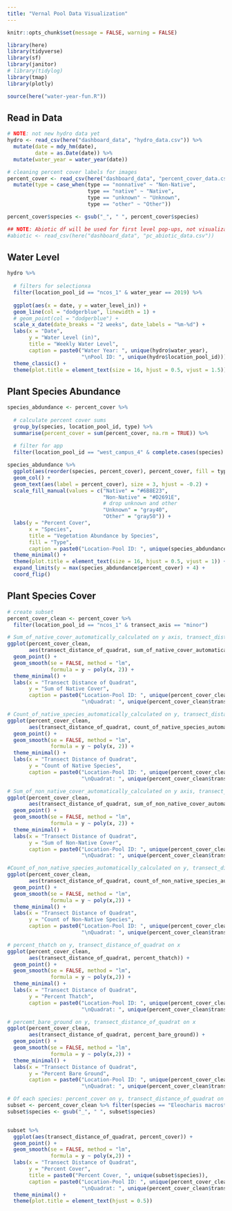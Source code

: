 ```yaml
---
title: "Vernal Pool Data Visualization"
---
```


```r
knitr::opts_chunk$set(message = FALSE, warning = FALSE)
```

```r
library(here)
library(tidyverse)
library(sf)
library(janitor)
# library(tidylog)
library(tmap)
library(plotly)

source(here("water-year-fun.R"))
```

## Read in Data
```r
# NOTE: not new hydro data yet
hydro <- read_csv(here("dashboard_data", "hydro_data.csv")) %>% 
  mutate(date = mdy_hm(date),
         date = as.Date(date)) %>% 
  mutate(water_year = water_year(date))

# cleaning percent cover labels for images
percent_cover <- read_csv(here("dashboard_data", "percent_cover_data.csv")) %>% 
  mutate(type = case_when(type == "nonnative" ~ "Non-Native",
                          type == "native" ~ "Native",
                          type == "unknown" ~ "Unknown",
                          type == "other" ~ "Other"))

percent_cover$species <- gsub("_", " ", percent_cover$species)

## NOTE: Abiotic df will be used for first level pop-ups, not visualizations
#abiotic <- read_csv(here("dashboard_data", "pc_abiotic_data.csv"))

```

## Water Level
```r
hydro %>% 
  
  # filters for selectionxa
  filter(location_pool_id == "ncos_1" & water_year == 2019) %>% 
  
  ggplot(aes(x = date, y = water_level_in)) +
  geom_line(col = "dodgerblue", linewidth = 1) +
  # geom_point(col = "dodgerblue") +
  scale_x_date(date_breaks = "2 weeks", date_labels = "%m-%d") + 
  labs(x = "Date", 
       y = "Water Level (in)", 
       title = "Weekly Water Level",
       caption = paste0("Water Year: ", unique(hydro$water_year),
                        "\nPool ID: ", unique(hydro$location_pool_id))) +
  theme_classic() +
  theme(plot.title = element_text(size = 16, hjust = 0.5, vjust = 1.5))


```

## Plant Species Abundance
```r
species_abdundance <- percent_cover %>% 
  
  # calculate percent cover sums
  group_by(species, location_pool_id, type) %>% 
  summarise(percent_cover = sum(percent_cover, na.rm = TRUE)) %>% 
  
  # filter for app
  filter(location_pool_id == "west_campus_4" & complete.cases(species) & species != "unlisted")

species_abdundance %>% 
  ggplot(aes(reorder(species, percent_cover), percent_cover, fill = type)) +
  geom_col() +
  geom_text(aes(label = percent_cover), size = 3, hjust = -0.2) +
  scale_fill_manual(values = c("Native" = "#6B8E23",
                               "Non-Native" = "#D2691E",
                               # drop unknown and other
                               "Unknown" = "gray40",
                               "Other" = "gray50")) +
  labs(y = "Percent Cover", 
       x = "Species",
       title = "Vegetation Abundance by Species",
       fill = "Type",
       caption = paste0("Location-Pool ID: ", unique(species_abdundance$location_pool_id))) +
  theme_minimal() +
  theme(plot.title = element_text(size = 16, hjust = 0.5, vjust = 1)) +
  expand_limits(y = max(species_abdundance$percent_cover) + 4) +
  coord_flip()

```


## Plant Species Cover
```r
# create subset
percent_cover_clean <- percent_cover %>% 
  filter(location_pool_id == "ncos_1" & transect_axis == "minor")

# Sum_of_native_cover_automatically_calculated on y axis, transect_distance_of_quadrat on x axis
ggplot(percent_cover_clean,
       aes(transect_distance_of_quadrat, sum_of_native_cover_automatically_calculated)) +
  geom_point() +
  geom_smooth(se = FALSE, method = "lm", 
              formula = y ~ poly(x, 2)) +
  theme_minimal() +
  labs(x = "Transect Distance of Quadrat",
       y = "Sum of Native Cover",
       caption = paste0("Location-Pool ID: ", unique(percent_cover_clean$location_pool_id),
                        "\nQuadrat: ", unique(percent_cover_clean$transect_axis)))

# Count_of_native_species_automatically_calculated on y, transect_distance_of_quadrat on x
ggplot(percent_cover_clean,
       aes(transect_distance_of_quadrat, count_of_native_species_automatically_calculated)) +
  geom_point() +
  geom_smooth(se = FALSE, method = "lm",
              formula = y ~ poly(x, 2)) +
  theme_minimal() +
  labs(x = "Transect Distance of Quadrat",
       y = "Count of Native Species",
       caption = paste0("Location-Pool ID: ", unique(percent_cover_clean$location_pool_id),
                        "\nQuadrat: ", unique(percent_cover_clean$transect_axis)))

# Sum_of_non_native_cover_automatically_calculated on y axis, transect_distance_of_quadrat on x axis
ggplot(percent_cover_clean,
       aes(transect_distance_of_quadrat, sum_of_non_native_cover_automatically_calculated)) +
  geom_point() +
  geom_smooth(se = FALSE, method = "lm",
              formula = y ~ poly(x, 2)) +
  theme_minimal() +
  labs(x = "Transect Distance of Quadrat",
       y = "Sum of Non-Native Cover",
       caption = paste0("Location-Pool ID: ", unique(percent_cover_clean$location_pool_id),
                        "\nQuadrat: ", unique(percent_cover_clean$transect_axis)))

#Count_of_non_native_species_automatically_calculated on y, transect_distance_of_quadrat on x
ggplot(percent_cover_clean,
       aes(transect_distance_of_quadrat, count_of_non_native_species_automatically_calculated)) +
  geom_point() +
  geom_smooth(se = FALSE, method = "lm",
              formula = y ~ poly(x,2)) +
  theme_minimal() +
  labs(x = "Transect Distance of Quadrat",
       y = "Count of Non-Native Species",
       caption = paste0("Location-Pool ID: ", unique(percent_cover_clean$location_pool_id),
                        "\nQuadrat: ", unique(percent_cover_clean$transect_axis)))

# percent_thatch on y, transect_distance_of_quadrat on x
ggplot(percent_cover_clean,
       aes(transect_distance_of_quadrat, percent_thatch)) +
  geom_point() +
  geom_smooth(se = FALSE, method = "lm",
              formula = y ~ poly(x,2)) +
  theme_minimal() +
  labs(x = "Transect Distance of Quadrat",
       y = "Percent Thatch",
       caption = paste0("Location-Pool ID: ", unique(percent_cover_clean$location_pool_id),
                        "\nQuadrat: ", unique(percent_cover_clean$transect_axis)))

# percemt_bare_ground on y, transect_distance_of_quadrat on x
ggplot(percent_cover_clean,
       aes(transect_distance_of_quadrat, percent_bare_ground)) +
  geom_point() +
  geom_smooth(se = FALSE, method = "lm",
              formula = y ~ poly(x,2)) +
  theme_minimal() +
  labs(x = "Transect Distance of Quadrat",
       y = "Percent Bare Ground",
       caption = paste0("Location-Pool ID: ", unique(percent_cover_clean$location_pool_id),
                        "\nQuadrat: ", unique(percent_cover_clean$transect_axis)))

# Of each species: percent_cover on y, transect_distance_of_quadrat on x (should be able to toggle by species and by transect axis)
subset <- percent_cover_clean %>% filter(species == "Eleocharis macrostachya")
subset$species <- gsub("_", " ", subset$species)


subset %>% 
  ggplot(aes(transect_distance_of_quadrat, percent_cover)) +
  geom_point() +
  geom_smooth(se = FALSE, method = "lm",
              formula = y ~ poly(x,2)) +
  labs(x = "Transect Distance of Quadrat",
       y = "Percent Cover",
       title = paste0("Percent Cover, ", unique(subset$species)),
       caption = paste0("Location-Pool ID: ", unique(percent_cover_clean$location_pool_id),
                        "\nQuadrat: ", unique(percent_cover_clean$transect_axis))) +
  theme_minimal() +
  theme(plot.title = element_text(hjust = 0.5))
```


